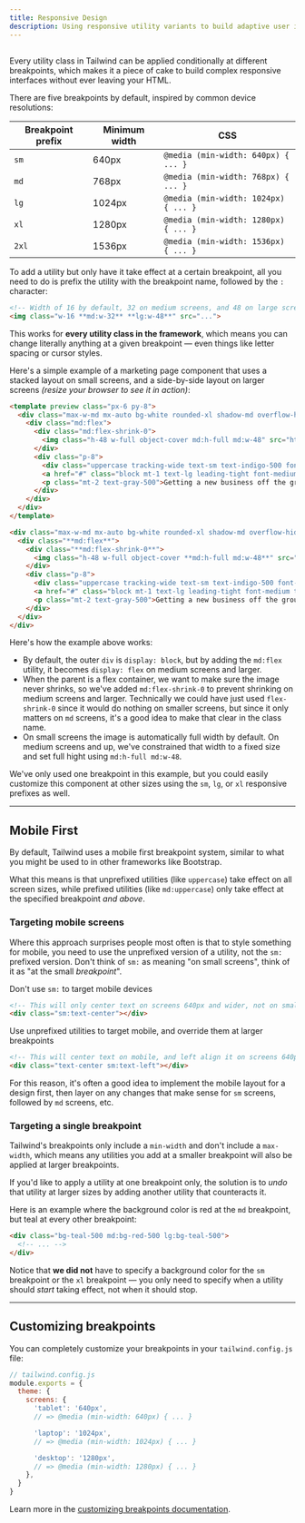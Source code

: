 ```yaml
---
title: Responsive Design
description: Using responsive utility variants to build adaptive user interfaces.
---
```



## <Heading hidden>Overview</Heading>

Every utility class in Tailwind can be applied conditionally at different breakpoints, which makes it a piece of cake to build complex responsive interfaces without ever leaving your HTML.

There are five breakpoints by default, inspired by common device resolutions:

| Breakpoint prefix | Minimum width | CSS |
| --- | --- | --- |
| `sm` | 640px | `@media (min-width: 640px) { ... }` |
| `md` | 768px | `@media (min-width: 768px) { ... }` |
| `lg` | 1024px | `@media (min-width: 1024px) { ... }` |
| `xl` | 1280px | `@media (min-width: 1280px) { ... }` |
| `2xl` | 1536px | `@media (min-width: 1536px) { ... }` |

To add a utility but only have it take effect at a certain breakpoint, all you need to do is prefix the utility with the breakpoint name, followed by the `:` character:

```html
<!-- Width of 16 by default, 32 on medium screens, and 48 on large screens -->
<img class="w-16 **md:w-32** **lg:w-48**" src="...">
```

This works for **every utility class in the framework**, which means you can change literally anything at a given breakpoint — even things like letter spacing or cursor styles.

Here's a simple example of a marketing page component that uses a stacked layout on small screens, and a side-by-side layout on larger screens *(resize your browser to see it in action)*:

```html indigo
<template preview class="px-6 py-8">
  <div class="max-w-md mx-auto bg-white rounded-xl shadow-md overflow-hidden md:max-w-2xl">
    <div class="md:flex">
      <div class="md:flex-shrink-0">
        <img class="h-48 w-full object-cover md:h-full md:w-48" src="https://images.unsplash.com/photo-1515711660811-48832a4c6f69?ixlib=rb-1.2.1&ixid=eyJhcHBfaWQiOjEyMDd9&auto=format&fit=crop&w=448&q=80" width="448" height="299" alt="Man looking at item at a store">
      </div>
      <div class="p-8">
        <div class="uppercase tracking-wide text-sm text-indigo-500 font-semibold">Case study</div>
        <a href="#" class="block mt-1 text-lg leading-tight font-medium text-black hover:underline">Finding customers for your new business</a>
        <p class="mt-2 text-gray-500">Getting a new business off the ground is a lot of hard work. Here are five ideas you can use to find your first customers.</p>
      </div>
    </div>
  </div>
</template>

<div class="max-w-md mx-auto bg-white rounded-xl shadow-md overflow-hidden **md:max-w-2xl**">
  <div class="**md:flex**">
    <div class="**md:flex-shrink-0**">
      <img class="h-48 w-full object-cover **md:h-full md:w-48**" src="/img/store.jpg" alt="Man looking at item at a store">
    </div>
    <div class="p-8">
      <div class="uppercase tracking-wide text-sm text-indigo-500 font-semibold">Case study</div>
      <a href="#" class="block mt-1 text-lg leading-tight font-medium text-black hover:underline">Finding customers for your new business</a>
      <p class="mt-2 text-gray-500">Getting a new business off the ground is a lot of hard work. Here are five ideas you can use to find your first customers.</p>
    </div>
  </div>
</div>
```

Here's how the example above works:

- By default, the outer `div` is `display: block`, but by adding the `md:flex` utility, it becomes `display: flex` on medium screens and larger.
- When the parent is a flex container, we want to make sure the image never shrinks, so we've added `md:flex-shrink-0` to prevent shrinking on medium screens and larger. Technically we could have just used `flex-shrink-0` since it would do nothing on smaller screens, but since it only matters on `md` screens, it's a good idea to make that clear in the class name.
- On small screens the image is automatically full width by default. On medium screens and up, we've constrained that width to a fixed size and set full hight using `md:h-full md:w-48`.

We've only used one breakpoint in this example, but you could easily customize this component at other sizes using the `sm`, `lg`, or `xl` responsive prefixes as well.

---

## Mobile First

By default, Tailwind uses a mobile first breakpoint system, similar to what you might be used to in other frameworks like Bootstrap.

What this means is that unprefixed utilities (like `uppercase`) take effect on all screen sizes, while prefixed utilities (like `md:uppercase`) only take effect at the specified breakpoint *and above*.

### Targeting mobile screens

Where this approach surprises people most often is that to style something for mobile, you need to use the unprefixed version of a utility, not the `sm:` prefixed version. Don't think of `sm:` as meaning "on small screens", think of it as "at the small *breakpoint*".

<TipBad>Don't use <code className="text-sm font-bold text-gray-800">sm:</code> to target mobile devices</TipBad>

```html
<!-- This will only center text on screens 640px and wider, not on small screens -->
<div class="sm:text-center"></div>
```

<TipGood>Use unprefixed utilities to target mobile, and override them at larger breakpoints</TipGood>

```html
<!-- This will center text on mobile, and left align it on screens 640px and wider -->
<div class="text-center sm:text-left"></div>
```

For this reason, it's often a good idea to implement the mobile layout for a design first, then layer on any changes that make sense for `sm` screens, followed by `md` screens, etc.

### Targeting a single breakpoint

Tailwind's breakpoints only include a `min-width` and don't include a `max-width`, which means any utilities you add at a smaller breakpoint will also be applied at larger breakpoints.

If you'd like to apply a utility at one breakpoint only, the solution is to *undo* that utility at larger sizes by adding another utility that counteracts it.

Here is an example where the background color is red at the `md` breakpoint, but teal at every other breakpoint:

```html
<div class="bg-teal-500 md:bg-red-500 lg:bg-teal-500">
  <!-- ... -->
</div>
```

Notice that **we did not** have to specify a background color for the `sm` breakpoint or the `xl` breakpoint — you only need to specify when a utility should *start* taking effect, not when it should stop.

---

## Customizing breakpoints

You can completely customize your breakpoints in your `tailwind.config.js` file:

```js
// tailwind.config.js
module.exports = {
  theme: {
    screens: {
      'tablet': '640px',
      // => @media (min-width: 640px) { ... }

      'laptop': '1024px',
      // => @media (min-width: 1024px) { ... }

      'desktop': '1280px',
      // => @media (min-width: 1280px) { ... }
    },
  }
}
```

Learn more in the [customizing breakpoints documentation](/docs/breakpoints).
